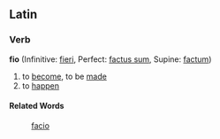 ==Latin==
===Verb===
'''fio''' (Infinitive: [[fieri]], Perfect: [[factus sum]], Supine: [[factum]])

#to [[become]], to be [[made]]
#to [[happen]]
====Related Words====
:[[facio]]